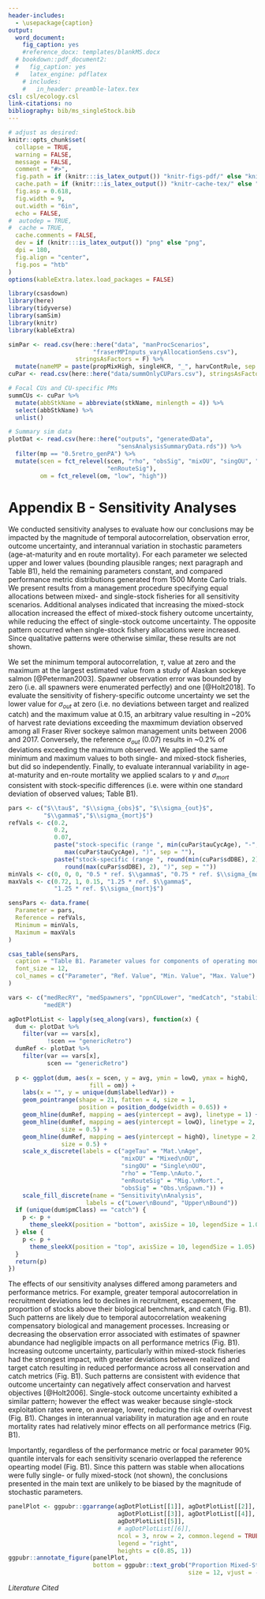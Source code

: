 ```yaml
---
header-includes:
  - \usepackage{caption}
output:
  word_document:
    fig_caption: yes
    #reference_docx: templates/blankMS.docx
  # bookdown::pdf_document2:
  #   fig_caption: yes
  #   latex_engine: pdflatex
    # includes:
    #   in_header: preamble-latex.tex
csl: csl/ecology.csl
link-citations: no
bibliography: bib/ms_singleStock.bib
---
```


```r
# adjust as desired:
knitr::opts_chunk$set(
  collapse = TRUE,
  warning = FALSE,
  message = FALSE,
  comment = "#>",
  fig.path = if (knitr:::is_latex_output()) "knitr-figs-pdf/" else "knitr-figs-docx/",
  cache.path = if (knitr:::is_latex_output()) "knitr-cache-tex/" else "knitr-cache-docx/",
  fig.asp = 0.618,
  fig.width = 9,
  out.width = "6in",
  echo = FALSE,
#  autodep = TRUE,
#  cache = TRUE,
  cache.comments = FALSE,
  dev = if (knitr:::is_latex_output()) "png" else "png",
  dpi = 180,
  fig.align = "center",
  fig.pos = "htb"
)
options(kableExtra.latex.load_packages = FALSE)
```


```r
library(csasdown)
library(here)
library(tidyverse)
library(samSim)
library(knitr)
library(kableExtra)

simPar <- read.csv(here::here("data", "manProcScenarios",
                        "fraserMPInputs_varyAllocationSens.csv"), 
                   stringsAsFactors = F) %>% 
  mutate(nameMP = paste(propMixHigh, singleHCR, "_", harvContRule, sep = ""))
cuPar <- read.csv(here::here("data/summOnlyCUPars.csv"), stringsAsFactors = F)

# Focal CUs and CU-specific PMs
summCUs <- cuPar %>% 
  mutate(abbStkName = abbreviate(stkName, minlength = 4)) %>% 
  select(abbStkName) %>% 
  unlist()

# Summary sim data
plotDat <- read.csv(here::here("outputs", "generatedData", 
                               "sensAnalysisSummaryData.rds")) %>% 
  filter(mp == "0.5retro_genPA") %>% 
  mutate(scen = fct_relevel(scen, "rho", "obsSig", "mixOU", "singOU", "ageTau",
                            "enRouteSig"),
         om = fct_relevel(om, "low", "high"))
```


# Appendix B - Sensitivity Analyses 

We conducted sensitivity analyses to evaluate how our conclusions may be impacted by the magnitude of temporal autocorrelation, observation error, outcome uncertainty, and interannual variation in stochastic parameters (age-at-maturity and en route mortality). For each parameter we selected upper and lower values (bounding plausible ranges; next paragraph and Table B1), held the remaining parameters constant, and compared performance metric distributions generated from 1500 Monte Carlo trials. We present results from a management procedure specifying equal allocations between mixed- and single-stock fisheries for all sensitivity scenarios. Additional analyses indicated that increasing the mixed-stock allocation increased the effect of mixed-stock fishery outcome uncertainty, while reducing the effect of single-stock outcome uncertainty. The opposite pattern occurred when single-stock fishery allocations were increased. Since qualitative patterns were otherwise similar, these results are not shown.

We set the minimum temporal autocorrelation, $\tau$, value at zero and the maximum at the largest estimated value from a study of Alaskan sockeye salmon [@Peterman2003]. Spawner observation error was bounded by zero (i.e. all spawners were enumerated perfectly) and one [@Holt2018]. To evaluate the sensitivity of fishery-specific outcome uncertainty we set the lower value for $\sigma_{out}$ at zero (i.e. no deviations between target and realized catch) and the maximum value at 0.15, an arbitrary value resulting in ~20% of harvest rate deviations exceeding the maxmimum deviation observed among all Fraser River sockeye salmon management units between 2006 and 2017. Conversely, the reference $\sigma_{out}$ (0.07) results in ~0.2% of deviations exceeding the maximum observed. We applied the same minimum and maximum values to both single- and mixed-stock fisheries, but did so independently. Finally, to evaluate interannual variability in age-at-maturity and en-route mortality we applied scalars to $\gamma$ and $\sigma_{mort}$ consistent with stock-specific differences (i.e. were within one standard deviation of observed values; Table B1). 

```r
pars <- c("$\\tau$", "$\\sigma_{obs}$", "$\\sigma_{out}$",
          "$\\gamma$","$\\sigma_{mort}$") 
refVals <- c(0.2,
             0.2,
             0.07,
             paste("stock-specific (range ", min(cuPar$tauCycAge), "-",
                max(cuPar$tauCycAge), ")", sep = ""),
             paste("stock-specific (range ", round(min(cuPar$sdDBE), 2), "-",
                round(max(cuPar$sdDBE), 2), ")", sep = ""))
minVals <- c(0, 0, 0, "0.5 * ref. $\\gamma$", "0.75 * ref. $\\sigma_{mort}$")
maxVals <- c(0.72, 1, 0.15, "1.25 * ref. $\\gamma$", 
             "1.25 * ref. $\\sigma_{mort}$")

sensPars <- data.frame(
  Parameter = pars,
  Reference = refVals,
  Minimum = minVals,
  Maximum = maxVals
)

csas_table(sensPars,
  caption = "Table B1. Parameter values for components of operating model and management procedure that were adjusted in sensitivity analyses.",
  font_size = 12,
  col_names = c("Parameter", "Ref. Value", "Min. Value", "Max. Value")
)
```


```r
vars <- c("medRecRY", "medSpawners", "ppnCULower", "medCatch", "stabilityCatch",
          "medER")

agDotPlotList <- lapply(seq_along(vars), function(x) {
  dum <- plotDat %>% 
    filter(var == vars[x],
           !scen == "genericRetro") 
  dumRef <- plotDat %>% 
    filter(var == vars[x],
           scen == "genericRetro")
  
  p <- ggplot(dum, aes(x = scen, y = avg, ymin = lowQ, ymax = highQ,
                       fill = om)) +
    labs(x = "", y = unique(dum$labelledVar)) +
    geom_pointrange(shape = 21, fatten = 4, size = 1,
                    position = position_dodge(width = 0.65)) +
    geom_hline(dumRef, mapping = aes(yintercept = avg), linetype = 1) +
    geom_hline(dumRef, mapping = aes(yintercept = lowQ), linetype = 2, 
               size = 0.5) +
    geom_hline(dumRef, mapping = aes(yintercept = highQ), linetype = 2, 
               size = 0.5) +
    scale_x_discrete(labels = c("ageTau" = "Mat.\nAge",
                                "mixOU" = "Mixed\nOU",
                                "singOU" = "Single\nOU",
                                "rho" = "Temp.\nAuto.",
                                "enRouteSig" = "Mig.\nMort.",
                                "obsSig" = "Obs.\nSpawn.")) +
    scale_fill_discrete(name = "Sensitivity\nAnalysis",
                      labels = c("Lower\nBound", "Upper\nBound"))
  if (unique(dum$pmClass) == "catch") {
    p <- p +
      theme_sleekX(position = "bottom", axisSize = 10, legendSize = 1.05)
  } else {
    p <- p +
      theme_sleekX(position = "top", axisSize = 10, legendSize = 1.05)
  }
  return(p)
})
```

The effects of our sensitivity analyses differed among parameters and performance metrics. For example, greater temporal autocorrelation in recruitment deviations led to declines in recruitment, escapement, the proportion of stocks above their biological benchmark, and catch (Fig. B1). Such patterns are likely due to temporal autocorrelation weakening compensatory biological and management processes. Increasing or decreasing the observation error associated with estimates of spawner abundance had negligible impacts on all performance metrics (Fig. B1). Increasing outcome uncertainty, particularly within mixed-stock fisheries had the strongest impact, with greater deviations between realized and target catch resulting in reduced performance across all conservation and catch metrics (Fig. B1). Such patterns are consistent with evidence that outcome uncertainty can negatively affect conservation and harvest objectives [@Holt2006]. Single-stock outcome uncertainty exhibited a similar pattern; however the effect was weaker because single-stock exploitation rates were, on average, lower, reducing the risk of overharvest (Fig. B1). Changes in interannual variability in maturation age and en route mortality rates had relatively minor effects on all performance metrics (Fig. B1). 

Importantly, regardless of the performance metric or focal parameter 90% quantile intervals for each sensitivity scenario overlapped the reference opearting model (Fig. B1). Since this pattern was stable when allocations were fully single- or fully mixed-stock (not shown), the conclusions presented in the main text are unlikely to be biased by the magnitude of stochastic parameters.

```r
panelPlot <- ggpubr::ggarrange(agDotPlotList[[1]], agDotPlotList[[2]],
                               agDotPlotList[[3]], agDotPlotList[[4]],
                               agDotPlotList[[5]], 
                               # agDotPlotList[[6]],
                               ncol = 3, nrow = 2, common.legend = TRUE,
                               legend = "right",
                               heights = c(0.85, 1))
ggpubr::annotate_figure(panelPlot,
                        bottom = ggpubr::text_grob("Proportion Mixed-Stock TAC",
                                                   size = 12, vjust = -1))
```

_Literature Cited_

